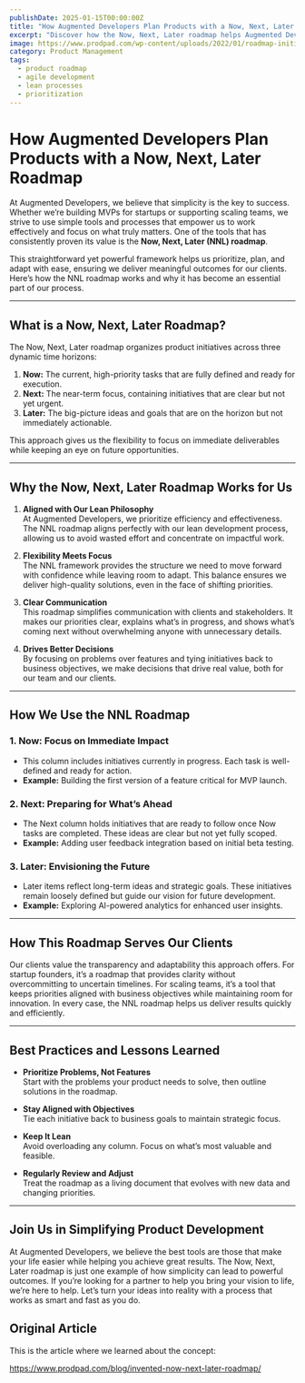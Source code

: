 ```yaml
---
publishDate: 2025-01-15T00:00:00Z
title: "How Augmented Developers Plan Products with a Now, Next, Later Roadmap"
excerpt: "Discover how the Now, Next, Later roadmap helps Augmented Developers prioritize, adapt, and deliver impactful results using a simple and flexible approach."
image: https://www.prodpad.com/wp-content/uploads/2022/01/roadmap-initiatives.jpg.webp
category: Product Management
tags:
  - product roadmap
  - agile development
  - lean processes
  - prioritization
---
```


# How Augmented Developers Plan Products with a Now, Next, Later Roadmap

At Augmented Developers, we believe that simplicity is the key to success. Whether we’re building MVPs for startups or supporting scaling teams, we strive to use simple tools and processes that empower us to work effectively and focus on what truly matters. One of the tools that has consistently proven its value is the **Now, Next, Later (NNL) roadmap**. 

This straightforward yet powerful framework helps us prioritize, plan, and adapt with ease, ensuring we deliver meaningful outcomes for our clients. Here’s how the NNL roadmap works and why it has become an essential part of our process.

---

## What is a Now, Next, Later Roadmap?

The Now, Next, Later roadmap organizes product initiatives across three dynamic time horizons:

1. **Now:** The current, high-priority tasks that are fully defined and ready for execution.
2. **Next:** The near-term focus, containing initiatives that are clear but not yet urgent.
3. **Later:** The big-picture ideas and goals that are on the horizon but not immediately actionable.

This approach gives us the flexibility to focus on immediate deliverables while keeping an eye on future opportunities.

---

## Why the Now, Next, Later Roadmap Works for Us

1. **Aligned with Our Lean Philosophy**  
   At Augmented Developers, we prioritize efficiency and effectiveness. The NNL roadmap aligns perfectly with our lean development process, allowing us to avoid wasted effort and concentrate on impactful work.

2. **Flexibility Meets Focus**  
   The NNL framework provides the structure we need to move forward with confidence while leaving room to adapt. This balance ensures we deliver high-quality solutions, even in the face of shifting priorities.

3. **Clear Communication**  
   This roadmap simplifies communication with clients and stakeholders. It makes our priorities clear, explains what’s in progress, and shows what’s coming next without overwhelming anyone with unnecessary details.

4. **Drives Better Decisions**  
   By focusing on problems over features and tying initiatives back to business objectives, we make decisions that drive real value, both for our team and our clients.

---

## How We Use the NNL Roadmap

### 1. Now: Focus on Immediate Impact  
- This column includes initiatives currently in progress. Each task is well-defined and ready for action.  
- **Example:** Building the first version of a feature critical for MVP launch.

### 2. Next: Preparing for What’s Ahead  
- The Next column holds initiatives that are ready to follow once Now tasks are completed. These ideas are clear but not yet fully scoped.  
- **Example:** Adding user feedback integration based on initial beta testing.

### 3. Later: Envisioning the Future  
- Later items reflect long-term ideas and strategic goals. These initiatives remain loosely defined but guide our vision for future development.  
- **Example:** Exploring AI-powered analytics for enhanced user insights.

---

## How This Roadmap Serves Our Clients

Our clients value the transparency and adaptability this approach offers. For startup founders, it’s a roadmap that provides clarity without overcommitting to uncertain timelines. For scaling teams, it’s a tool that keeps priorities aligned with business objectives while maintaining room for innovation. In every case, the NNL roadmap helps us deliver results quickly and efficiently.

---

## Best Practices and Lessons Learned

- **Prioritize Problems, Not Features**  
   Start with the problems your product needs to solve, then outline solutions in the roadmap.

- **Stay Aligned with Objectives**  
   Tie each initiative back to business goals to maintain strategic focus.

- **Keep It Lean**  
   Avoid overloading any column. Focus on what’s most valuable and feasible.

- **Regularly Review and Adjust**  
   Treat the roadmap as a living document that evolves with new data and changing priorities.

---

## Join Us in Simplifying Product Development

At Augmented Developers, we believe the best tools are those that make your life easier while helping you achieve great results. The Now, Next, Later roadmap is just one example of how simplicity can lead to powerful outcomes. If you’re looking for a partner to help you bring your vision to life, we’re here to help. Let’s turn your ideas into reality with a process that works as smart and fast as you do.

## Original Article

This is the article where we learned about the concept:

https://www.prodpad.com/blog/invented-now-next-later-roadmap/
